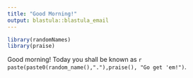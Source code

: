 ```yaml
---
title: "Good Morning!"
output: blastula::blastula_email 
--- 
```


```r
library(randomNames)
library(praise)
```

Good morning!  Today you shall be known as `r paste(paste0(random_name(),"."),praise(), "Go get 'em!")`.  
